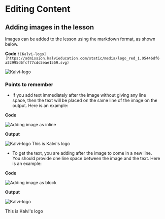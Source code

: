 # Editing Content


<Loom src="https://www.loom.com/embed/d826b90217a0458dae93fa6d8b2d3c45" />

## Adding images in the lesson
Images can be added to the lesson using the markdown format, as shown below.

**Code** 
`![Kalvi-logo](https://admission.kalvieducation.com/static/media/logo_red_1.05446df6a22995d6fcf77cdc5eae1559.svg)`

![Kalvi-logo](https://admission.kalvieducation.com/static/media/logo_red_1.05446df6a22995d6fcf77cdc5eae1559.svg)

### Points to remember
- If you add text immediately after the image without giving any line space, then the text will be placed on the same line of the image on the output.
Here is an example:

**Code** 

![Adding image as inline](https://s3.ap-south-1.amazonaws.com/kalvi-education.github.io/front-end-web-development/Adding+image+as+inline.png)

**Output**

![Kalvi-logo](https://admission.kalvieducation.com/static/media/logo_red_1.05446df6a22995d6fcf77cdc5eae1559.svg)
This is Kalvi's logo

- To get the text, you are adding after the image to come in a new line. You should provide one line space between the image and the text.
Here is an example:

**Code** 

![Adding image as block](https://s3.ap-south-1.amazonaws.com/kalvi-education.github.io/front-end-web-development/Adding+image+as+a+Block+.png)

**Output**

![Kalvi-logo](https://admission.kalvieducation.com/static/media/logo_red_1.05446df6a22995d6fcf77cdc5eae1559.svg)

This is Kalvi's logo

